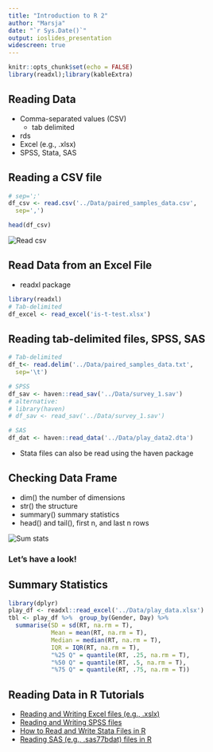 ```yaml
---
title: "Introduction to R 2"
author: "Marsja"
date: "`r Sys.Date()`"
output: ioslides_presentation
widescreen: true
---
```


```r
knitr::opts_chunk$set(echo = FALSE)
library(readxl);library(kableExtra)
```


## Reading Data 

- Comma-separated values (CSV)
  - tab delimited
- rds
- Excel (e.g., .xlsx)
- SPSS, Stata, SAS

## Reading a CSV file

```r
# sep=';'
df_csv <- read.csv('../Data/paired_samples_data.csv', 
  sep=',')

head(df_csv)

```

![](C:/Users/erima96/OneDrive - Linköpings universitet/WSps/R-WorkshopMDU/Imgs/readcsv.JPG "Read csv")

## Read Data from an Excel File

- readxl package
```r
library(readxl)
# Tab-delimited
df_excel <- read_excel('is-t-test.xlsx')
```


## Reading tab-delimited files, SPSS, SAS

```r
# Tab-delimited
df_t<- read.delim('../Data/paired_samples_data.txt', 
  sep='\t')

# SPSS 
df_sav <- haven::read_sav('../Data/survey_1.sav')
# alternative: 
# library(haven)
# df_sav <- read_sav('../Data/survey_1.sav')

# SAS
df_dat <- haven::read_data('../Data/play_data2.dta')

```   

- Stata files can also be read using the haven package

## Checking Data Frame

- dim() the number of dimensions
- str() the structure
- summary() summary statistics
- head() and tail(), first n, and last n rows

![](C:/Users/erima96/OneDrive - Linköpings universitet/WSps/R-WorkshopMDU/Imgs/summary_function_in_R.JPG "Sum stats")

### Let's have a look!

## Summary Statistics

```r
library(dplyr)
play_df <- readxl::read_excel('../Data/play_data.xlsx')
tbl <- play_df %>%  group_by(Gender, Day) %>% 
  summarise(SD = sd(RT, na.rm = T),
            Mean = mean(RT, na.rm = T),
            Median = median(RT, na.rm = T),
            IQR = IQR(RT, na.rm = T),
            "%25 Q" = quantile(RT, .25, na.rm = T),
            "%50 Q" = quantile(RT, .5, na.rm = T),
            "%75 Q" = quantile(RT, .75, na.rm = T))
```


## Reading Data in R Tutorials

- [Reading and Writing Excel files (e.g., .xslx)](https://www.marsja.se/r-excel-tutorial-how-to-read-and-write-xlsx-files-in-r/)
- [Reading and Writing SPSS files](https://www.marsja.se/how-to-read-write-spss-files-in-the-r-statistical-environment/)
- [How to Read and Write Stata Files in R](https://www.marsja.se/how-to-read-and-write-stata-dta-files-in-r-with-haven/)
- [Reading SAS (e.g., .sas77bdat) files in R](https://www.marsja.se/how-to-import-data-reading-sas-files-in-r/)
